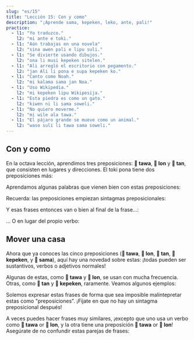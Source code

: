 ```yaml
---
slug: "es/15"
title: "Lección 15: Con y como"
description: "¡Aprende sama, kepeken, leko, ante, pali!"
practice:
  - l1: "Yo traduzco."
    l2: "mi ante e toki."
  - l1: "Aún trabajas en una novela"
    l2: "sina awen pali e lipu suli."
  - l1: "Se divierte usando dibujos."
    l2: "ona li musi kepeken sitelen."
  - l1: "Ali arregló el escritorio con pegamento."
    l2: "jan Ali li pona e supa kepeken ko."
  - l1: "Canto como Noah."
    l2: "mi kalama sama jan Noa."
  - l1: "Uso Wikipedia."
    l2: "mi kepeken lipu Wikipesija."
  - l1: "Esta piedra es como un gato."
    l2: "kiwen ni li sama soweli."
  - l1: "No quiero moverme."
    l2: "mi wile ala tawa."
  - l1: "El pájaro grande se mueve como un animal."
    l2: "waso suli li tawa sama soweli."
---
```



## Con y como

En la octava lección, aprendimos tres preposiciones: **󱥩 tawa**, **󱤬 lon** y **󱥧 tan**, que consisten en lugares y direcciones. El toki pona tiene dos preposiciones más:

<List>
  <Word sl="kepeken" m="usando, por medio de, con" />
  <Word sl="sama" m="igual que, similar a, como" />
</List>

Aprendamos algunas palabras que vienen bien con estas preposiciones:

<List>
  <Word sl="ante" m="cambiar; diferente, otro" />
  <Word sl="pali" m="trabajar, construir" />
  <Word sl="leko" m="ladrillo, bloque" />
</List>

Recuerda: las preposiciones empiezan sintagmas preposicionales:

<List>
  <Word sl="sama sina" m="igual que tú" />
  <Word sl="kepeken toki" m="por medio del idioma" />
  <Word sl="kepeken ilo ante" m="con una herramienta diferente" />
</List>

Y esas frases entonces van o bien al final de la frase...:

<List>
  <Sentence sl="mi toki sama sina." m="Hablo como tú." />
  <Sentence sl="mi pali e leko kepeken ilo." m="Hago ladrillos usando una herramienta." />
</List>

... O en lugar del propio verbo:

<List>
  <Sentence sl="ona li sama sina." m="Son como tú." />
  <Sentence sl="ona li kepeken ilo." m="Usan una herramienta." />
</List>

## Mover una casa

Ahora que ya conoces las cinco preposiciones (**󱥩 tawa**, **󱤬 lon**, **󱥧 tan**, **󱤙 kepeken**, y **󱥖 sama**), aquí hay una novedad sobre estas: ¡todas pueden ser sustantivos, verbos o adjetivos normales!

<List>
  <Word sl="tawa" m="mover; movimiento; que se mueve" />
  <Word sl="lon" m="verdadero, real, existente" />
  <Word sl="tan" m="causa, origen" />
  <Word sl="kepeken" m="uso" />
  <Word sl="sama" m="similar" />
</List>

Algunas de estas, como **󱥩 tawa** y **󱤬 lon**, se usan con mucha frecuencia. Otras, como **󱥧 tan** y **󱤙 kepeken**, raramente. Veamos algunos ejemplos:

<List>
  <Sentence sl="sona mi li sama." m="Mi conocimiento es similar." />
  <Sentence
    sl="toki sina li lon."
    m="Tu decir es real.<br />(Lo que dices es cierto.)"
  />
  <Sentence
    sl="mi wile lukin e sitelen tawa."
    m="Quiero ver una imagen en movimiento. (un vídeo, una película)"
  />
  <Sentence sl="mi sona ala e tan." m="No se el motivo." />
</List>

Solemos expresar estas frases de forma que sea imposible malintepretar estas como "preposiciones". ¡Fíjate en que no hay un sintagma preposicional después!

A veces puedes hacer frases muy similares, ¡excepto que uno usa un verbo como **󱥩 tawa** or **󱤬 lon**, y la otra tiene una preposición **󱥩 tawa** or **󱤬 lon**!
Asegúrate de no confundir estas parejas de frases:

<List>
  <Sentence
    sl="jan li tawa tomo."
    m="Alguien va a la casa. (preposición)"
  />
  <Sentence sl="jan li tawa e tomo." m="Alguien mueve la casa. (verbo)" />
  <Sentence sl="mi lon ma." m="Estoy en la tierra. (preposición)" />
  <Sentence
    sl="mi lon e ma."
    m="Invoco la tierra en la realidad.<br />Establezco un territorio. (verbo)"
  />
</List>

<Practice exercises={frontmatter.practice} client:load />
